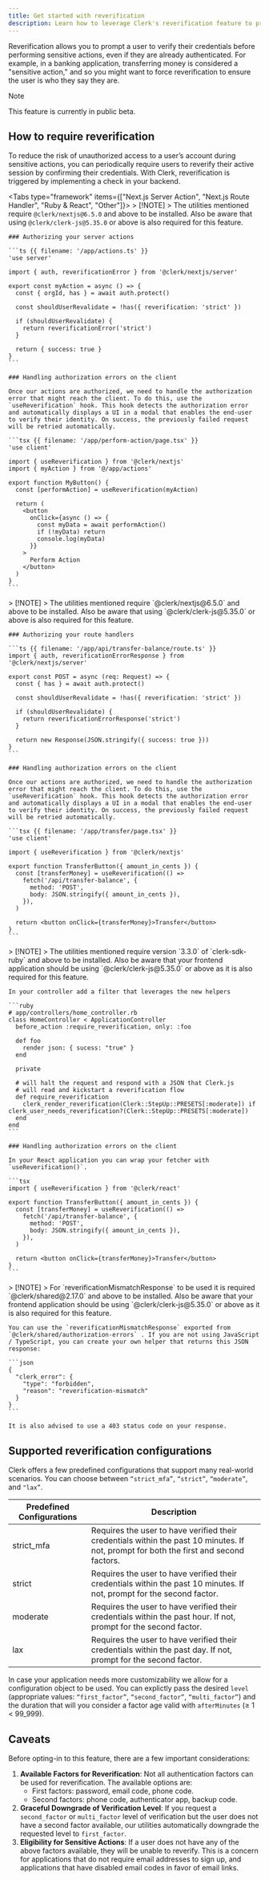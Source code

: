 ```yaml
---
title: Get started with reverification
description: Learn how to leverage Clerk's reverification feature to protect sensitive actions within your application.
---
```


Reverification allows you to prompt a user to verify their credentials before performing sensitive actions, even if they are already authenticated. For example, in a banking application, transferring money is considered a "sensitive action," and so you might want to force reverification to ensure the user is who they say they are.

> [!NOTE]
> This feature is currently in public beta.

## How to require reverification

To reduce the risk of unauthorized access to a user’s account during sensitive actions, you can periodically require users to reverify their active session by confirming their credentials. With Clerk, reverification is triggered by implementing a check in your backend.

<Tabs type="framework" items={["Next.js Server Action", "Next.js Route Handler", "Ruby & React", "Other"]}>
  <Tab>
    > [!NOTE]
    > The utilities mentioned require `@clerk/nextjs@6.5.0` and above to be installed. Also be aware that using `@clerk/clerk-js@5.35.0` or above is also required for this feature.

    ### Authorizing your server actions

    ```ts {{ filename: '/app/actions.ts' }}
    'use server'

    import { auth, reverificationError } from '@clerk/nextjs/server'

    export const myAction = async () => {
      const { orgId, has } = await auth.protect()

      const shouldUserRevalidate = !has({ reverification: 'strict' })

      if (shouldUserRevalidate) {
        return reverificationError('strict')
      }

      return { success: true }
    }
    ```

    ### Handling authorization errors on the client

    Once our actions are authorized, we need to handle the authorization error that might reach the client. To do this, use the `useReverification` hook. This hook detects the authorization error and automatically displays a UI in a modal that enables the end-user to verify their identity. On success, the previously failed request will be retried automatically.

    ```tsx {{ filename: '/app/perform-action/page.tsx' }}
    'use client'

    import { useReverification } from '@clerk/nextjs'
    import { myAction } from '@/app/actions'

    export function MyButton() {
      const [performAction] = useReverification(myAction)

      return (
        <button
          onClick={async () => {
            const myData = await performAction()
            if (!myData) return
            console.log(myData)
          }}
        >
          Perform Action
        </button>
      )
    }
    ```
  </Tab>

  <Tab>
    > [!NOTE]
    > The utilities mentioned require `@clerk/nextjs@6.5.0` and above to be installed. Also be aware that using `@clerk/clerk-js@5.35.0` or above is also required for this feature.

    ### Authorizing your route handlers

    ```ts {{ filename: '/app/api/transfer-balance/route.ts' }}
    import { auth, reverificationErrorResponse } from '@clerk/nextjs/server'

    export const POST = async (req: Request) => {
      const { has } = await auth.protect()

      const shouldUserRevalidate = !has({ reverification: 'strict' })

      if (shouldUserRevalidate) {
        return reverificationErrorResponse('strict')
      }

      return new Response(JSON.stringify({ success: true }))
    }
    ```

    ### Handling authorization errors on the client

    Once our actions are authorized, we need to handle the authorization error that might reach the client. To do this, use the `useReverification` hook. This hook detects the authorization error and automatically displays a UI in a modal that enables the end-user to verify their identity. On success, the previously failed request will be retried automatically.

    ```tsx {{ filename: '/app/transfer/page.tsx' }}
    'use client'

    import { useReverification } from '@clerk/nextjs'

    export function TransferButton({ amount_in_cents }) {
      const [transferMoney] = useReverification(() =>
        fetch('/api/transfer-balance', {
          method: 'POST',
          body: JSON.stringify({ amount_in_cents }),
        }),
      )

      return <button onClick={transferMoney}>Transfer</button>
    }
    ```
  </Tab>

  <Tab>
    > [!NOTE]
    > The utilities mentioned require version `3.3.0` of `clerk-sdk-ruby` and above to be installed. Also be aware that your frontend application should be using `@clerk/clerk-js@5.35.0` or above as it is also required for this feature.

    In your controller add a filter that leverages the new helpers

    ```ruby
    # app/controllers/home_controller.rb
    class HomeController < ApplicationController
      before_action :require_reverification, only: :foo

      def foo
        render json: { sucess: "true" }
      end

      private
      
      # will halt the request and respond with a JSON that Clerk.js
      # will read and kickstart a reverification flow 
      def require_reverification
        clerk_render_reverification(Clerk::StepUp::PRESETS[:moderate]) if clerk_user_needs_reverification?(Clerk::StepUp::PRESETS[:moderate])
      end
    end
    ```

    ### Handling authorization errors on the client

    In your React application you can wrap your fetcher with `useReverification()`.

    ```tsx
    import { useReverification } from '@clerk/react'

    export function TransferButton({ amount_in_cents }) {
      const [transferMoney] = useReverification(() =>
        fetch('/api/transfer-balance', {
          method: 'POST',
          body: JSON.stringify({ amount_in_cents }),
        }),
      )

      return <button onClick={transferMoney}>Transfer</button>
    }
    ```
  </Tab>

  <Tab>
    > [!NOTE]
    > For `reverificationMismatchResponse` to be used it is required `@clerk/shared@2.17.0` and above to be installed. Also be aware that your frontend application should be using `@clerk/clerk-js@5.35.0` or above as it is also required for this feature.

    You can use the `reverificationMismatchResponse` exported from `@clerk/shared/authorization-errors` . If you are not using JavaScript / TypeScript, you can create your own helper that returns this JSON response:

    ```json
    {
      "clerk_error": {
        "type": "forbidden",
        "reason": "reverification-mismatch"
      }
    }
    ```

    It is also advised to use a 403 status code on your response.
  </Tab>
</Tabs>

## Supported reverification configurations

Clerk offers a few predefined configurations that support many real-world scenarios. You can choose between `“strict_mfa”`, `“strict”`, `“moderate”`, and `"lax”`.

| Predefined Configurations | Description |
| - | - |
| strict\_mfa | Requires the user to have verified their credentials within the past 10 minutes. If not, prompt for both the first and second factors. |
| strict | Requires the user to have verified their credentials within the past 10 minutes. If not, prompt for the second factor. |
| moderate | Requires the user to have verified their credentials within the past hour. If not, prompt for the second factor. |
| lax | Requires the user to have verified their credentials within the past day. If not, prompt for the second factor. |

In case your application needs more customizability we allow for a configuration object to be used. You can explictly pass the desired `level` (appropriate values: `“first_factor”`, `“second_factor”`, `“multi_factor”`) and the duration that will you consider a factor age valid with `afterMinutes` (≥ 1 \< 99\_999).

## Caveats

Before opting-in to this feature, there are a few important considerations:

1. **Available Factors for Reverification**: Not all authentication factors can be used for reverification. The available options are:
   - First factors: password, email code, phone code.
   - Second factors: phone code, authenticator app, backup code.
1. **Graceful Downgrade of Verification Level**: If you request a `second_factor` or `multi_factor` level of verification but the user does not have a second factor available, our utilities automatically downgrade the requested level to `first_factor`.
1. **Eligibility for Sensitive Actions**: If a user does not have any of the above factors available, they will be unable to reverify. This is a concern for applications that do not require email addresses to sign up, and applications that have disabled email codes in favor of email links.
